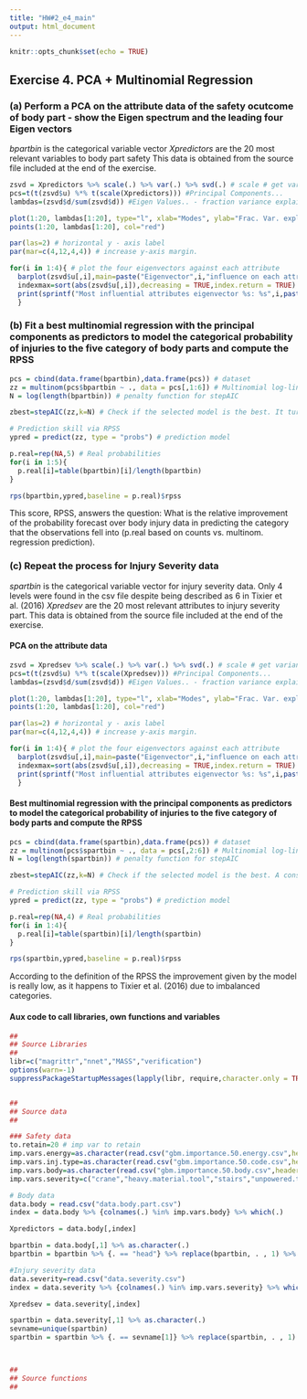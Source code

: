 ```yaml
---
title: "HW#2_e4_main"
output: html_document
---
```


```r
knitr::opts_chunk$set(echo = TRUE)
```

## Exercise 4. PCA + Multinomial Regression 

### (a) Perform a PCA on the attribute data of the safety ocutcome of body part - show the Eigen spectrum and the leading four Eigen vectors

*bpartbin* is the categorical variable vector
*Xpredictors* are the 20 most relevant variables to body part safety
This data is obtained from the source file included at the end of the exercise.

```r
zsvd = Xpredictors %>% scale(.) %>% var(.) %>% svd(.) # scale # get variance # Eigen decomposition
pcs=t(t(zsvd$u) %*% t(scale(Xpredictors))) #Principal Components...
lambdas=(zsvd$d/sum(zsvd$d)) #Eigen Values.. - fraction variance explained 

plot(1:20, lambdas[1:20], type="l", xlab="Modes", ylab="Frac. Var. explained",main="Eigen spectrum") #plot spectrum
points(1:20, lambdas[1:20], col="red")

par(las=2) # horizontal y - axis label
par(mar=c(4,12,4,4)) # increase y-axis margin.

for(i in 1:4){ # plot the four eigenvectors against each attribute
  barplot(zsvd$u[,i],main=paste("Eigenvector",i,"influence on each attribute"),names.arg = colnames(Xpredictors),horiz=TRUE,cex.names=0.8)
  indexmax=sort(abs(zsvd$u[,i]),decreasing = TRUE,index.return = TRUE) # sort eigen by largest values 
  print(sprintf("Most influential attributes eigenvector %s: %s",i,paste(colnames(Xpredictors)[indexmax$ix[1:4]],collapse = " / "))) # print the four most influential attributes in eigenvector.
  }
```

### (b) Fit a best multinomial regression with the principal components as predictors to model the categorical probability of injuries to the five category of body parts and compute the RPSS

```r
pcs = cbind(data.frame(bpartbin),data.frame(pcs)) # dataset
zz = multinom(pcs$bpartbin ~ ., data = pcs[,1:6]) # Multinomial log-linear regression
N = log(length(bpartbin)) # penalty function for stepAIC

zbest=stepAIC(zz,k=N) # Check if the selected model is the best. It turns to be the best

# Prediction skill via RPSS
ypred = predict(zz, type = "probs") # prediction model

p.real=rep(NA,5) # Real probabilities
for(i in 1:5){
  p.real[i]=table(bpartbin)[i]/length(bpartbin)
}

rps(bpartbin,ypred,baseline = p.real)$rpss
```

This score, RPSS, answers the question: What is the relative improvement of the probability forecast over body injury data in predicting the category that the observations fell into (p.real based on counts vs.  multinom. regression prediction).

### (c) Repeat the process for Injury Severity data

*spartbin* is the categorical variable vector for injury severity data. Only 4 levels were found in the csv file despite being described as 6 in Tixier et al. (2016)
*Xpredsev* are the 20 most relevant attributes to injury severity part.
This data is obtained from the source file included at the end of the exercise.

#### PCA on the attribute data

```r
zsvd = Xpredsev %>% scale(.) %>% var(.) %>% svd(.) # scale # get variance # Eigen decomposition
pcs=t(t(zsvd$u) %*% t(scale(Xpredsev))) #Principal Components...
lambdas=(zsvd$d/sum(zsvd$d)) #Eigen Values.. - fraction variance explained 

plot(1:20, lambdas[1:20], type="l", xlab="Modes", ylab="Frac. Var. explained",main="Eigen spectrum") #plot spectrum
points(1:20, lambdas[1:20], col="red")

par(las=2) # horizontal y - axis label
par(mar=c(4,12,4,4)) # increase y-axis margin.

for(i in 1:4){ # plot the four eigenvectors against each attribute
  barplot(zsvd$u[,i],main=paste("Eigenvector",i,"influence on each attribute"),names.arg = colnames(Xpredsev),horiz=TRUE,cex.names=0.8)
  indexmax=sort(abs(zsvd$u[,i]),decreasing = TRUE,index.return = TRUE) # sort eigen by largest values 
  print(sprintf("Most influential attributes eigenvector %s: %s",i,paste(colnames(Xpredsev)[indexmax$ix[1:4]],collapse = " / "))) # print the four most influential attributes in eigenvector.
  }
```

#### Best multinomial regression with the principal components as predictors to model the categorical probability of injuries to the five category of body parts and compute the RPSS

```r
pcs = cbind(data.frame(spartbin),data.frame(pcs)) # dataset
zz = multinom(pcs$spartbin ~ ., data = pcs[,2:6]) # Multinomial log-linear regression
N = log(length(spartbin)) # penalty function for stepAIC

zbest=stepAIC(zz,k=N) # Check if the selected model is the best. A constant value is the best model

# Prediction skill via RPSS
ypred = predict(zz, type = "probs") # prediction model

p.real=rep(NA,4) # Real probabilities
for(i in 1:4){
  p.real[i]=table(spartbin)[i]/length(spartbin)
}

rps(spartbin,ypred,baseline = p.real)$rpss
```

According to the definition of the RPSS the improvement given by the model is really low, as it happens to Tixier et al. (2016) due to imbalanced categories.

#### Aux code to call libraries, own functions and variables
```r
##
## Source Libraries
##
libr=c("magrittr","nnet","MASS","verification")
options(warn=-1)
suppressPackageStartupMessages(lapply(libr, require,character.only = TRUE))


##
## Source data
##

### Safety data
to.retain=20 # imp var to retain
imp.vars.energy=as.character(read.csv("gbm.importance.50.energy.csv",header=TRUE)[1:to.retain,"var"])
imp.vars.inj.type=as.character(read.csv("gbm.importance.50.code.csv",header=TRUE)[1:to.retain,"var"])
imp.vars.body=as.character(read.csv("gbm.importance.50.body.csv",header=TRUE)[1:to.retain,"var"])
imp.vars.severity=c("crane","heavy.material.tool","stairs","unpowered.tool","exiting.transitioning","heavy.vehicle","uneven.surface","drill","ladder","object.at.height","improper.procedure.inattention","unpowered.transporter","machinery","improper.security.of.materials","working.at.height","no.improper.PPE","small.particle","steel.steel.sections","stripping","scaffold")

# Body data
data.body = read.csv("data.body.part.csv") 
index = data.body %>% {colnames(.) %in% imp.vars.body} %>% which(.)

Xpredictors = data.body[,index]

bpartbin = data.body[,1] %>% as.character(.) 
bpartbin = bpartbin %>% {. == "head"} %>% replace(bpartbin, . , 1) %>% replace(., .== "neck", 2) %>% replace(., .== "trunk" , 3) %>% replace(., .== "upper extremities" , 4) %>% replace(., .== "lower extremities" , 5) %>% as.numeric(.) # Categorical variables

#Injury severity data
data.severity=read.csv("data.severity.csv")
index = data.severity %>% {colnames(.) %in% imp.vars.severity} %>% which(.)

Xpredsev = data.severity[,index]

spartbin = data.severity[,1] %>% as.character(.)
sevname=unique(spartbin)
spartbin = spartbin %>% {. == sevname[1]} %>% replace(spartbin, . , 1) %>% replace(., .== sevname[2], 2) %>% replace(., .== sevname[3] , 3) %>% replace(., .== sevname[4] , 4) %>% as.numeric(.) # Categorical variables



##
## Source functions
## 

```